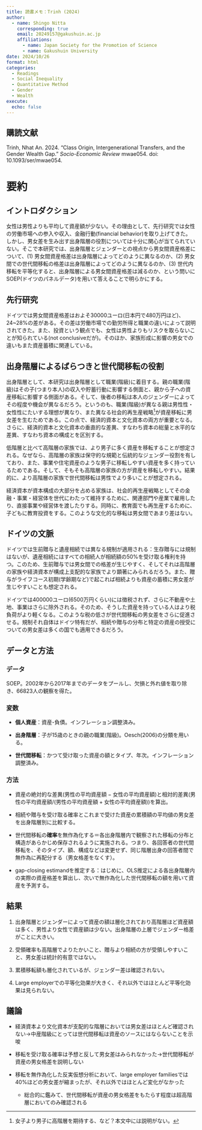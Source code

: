 ```yaml
---
title: 読書メモ：Trinh (2024)
author:
  - name: Shingo Nitta
    corresponding: true
    email: 20249157@gakushuin.ac.jp
    affiliations:
      - name: Japan Society for the Promotion of Science
      - name: Gakushuin University
date: 2024/10/26
format: html
categories:
  - Readings
  - Social Inequality
  - Quantitative Method
  - Gender
  - Wealth
execute: 
  echo: false
---
```


:::{.callout}
## 購読文献

Trinh, Nhat An. 2024. “Class Origin, Intergenerational Transfers, and the Gender Wealth Gap.” *Socio-Economic Review* mwae054. doi: 10.1093/ser/mwae054.

:::

# 要約

## イントロダクション

女性は男性よりも平均して資産額が少ない。その理由として、先行研究では女性の労働市場への参入や収入、金融行動(financial behavior)を取り上げてきた。しかし、男女差を生み出す出身階層の役割については十分に関心が当てられていない。そこで本研究では、出身階層とジェンダーとの視点から男女間資産格差について、(1) 男女間資産格差は出身階層によってどのように異なるのか、(2) 男女間での世代間移転の格差は出身階層によってどのように異なるのか、(3) 世代内移転を平等化すると、出身階層による男女間資産格差は減るのか、という問いにSOEP(ドイツのパネルデータ)を用いて答えることで明らかにする。

## 先行研究

ドイツでは男女間資産格差はおよそ30000ユーロ(日本円で480万円ほど)、24~28\%の差がある。その差は労働市場での勤労所得と職業の違いによって説明されてきた。また、投資という観点でも、女性は男性よりもリスクを取らないことが知られている(not conclusiveだが)。そのほか、家族形成に影響の男女での違いもまた資産蓄積に関連している。

## 出身階層によるばらつきと世代間移転の役割

出身階層として、本研究は出身階層として職業(階級)に着目する。親の職業(階級)はその子(つまり本人)の収入や貯蓄行動に影響する側面と、親から子への資産移転に影響する側面がある。そして、後者の移転は本人のジェンダーによってその程度や機会が異なるだろう。というのも、職業(階級)が異なる親は男性性・女性性にたいする理想が異なり、また異なる社会的再生産戦略[^1]が資産移転に男女差を生むためである。この点で、経済的資本と文化資本の両方が重要となる。さらに、経済的資本と文化資本の垂直的な差異、すなわち資本の総量と水平的な差異、すなわち資本の構成とを区別する。

[^1]: 女子より男子に高階層を期待する、など？本文中には説明がない。

低階層と比べて高階層の家族では、より男子に多く資産を移転することが想定される。なぜなら、高階層の家族は保守的な規範と伝統的なジェンダー役割を有しており、また、事業や住宅資産のような男子に移転しやすい資産を多く持っているためである。そして、そもそも高階層の家族の方が資産を移転しやすい。結果的に、より高階層の家族で世代間移転は男性でより多いことが想定される。

経済資本が資本構成の大部分を占める家族は、社会的再生産戦略としてその金融・事業・経営体を世代にわたって維持するために、関連部門や産業で雇用したり、直接事業や経営体を渡したりする。同時に、教育面でも再生産するために、子どもに教育投資をする。このような文化的な移転は男女間であまり差はない。

## ドイツの文脈

ドイツでは生前贈与と遺産相続では異なる規制が適用される：生存贈与には規制はないが、遺産相続にはすべての相続人が相続額の50\%を受け取る権利を持つ。このため、生前贈与では男女間での格差が生じやすく、そしてそれは高階層の家族や経済資本が構成上支配的な家族でより顕著にみられるだろう。また、贈与がライフコース初期(学齢期など)で起これば相続よりも資産の蓄積に男女差が生じやすいことも想定される。

ドイツでは400000ユーロ(6500万円くらい)には徴税されず、さらに不動産や土地、事業はさらに除外される。そのため、そうした資産を持っている人はより税負荷がより軽くなる。このような税の低さが世代間移転の男女差をさらに促進させる。規制それ自体はドイツ特有だが、相続や贈与の分布と特定の資産の授受についての男女差は多くの国でも適用できるだろう。

## データと方法

### データ

SOEP。2002年から2017年までのデータをプールし、欠損と外れ値を取り除き、66823人の観察を得た。

### 変数

- **個人資産**：資産-負債。インフレーション調整済み。

- **出身階層**：子が15歳のときの親の職業(階級)。Oesch(2006)の分類を用いる。

- **世代間移転**：かつて受け取った資産の額とタイプ、年次。インフレーション調整済み。

### 方法

- 資産の絶対的な差異($\text{男性の平均資産額} - \text{女性の平均資産額}$)と相対的差異($\text{男性の平均資産額} / (\text{男性の平均資産額} + \text{女性の平均資産額})$)を算出。

- 相続や贈与を受け取る確率とこれまで受けた資産の累積額の平均値の男女差を出身階層別に比較する。

- 世代間移転の**確率**を無作為化する＝各出身階層内で観察された移転の分布と構造があらかじめ保存されるように実施される。つまり、各回答者の世代間移転を、そのタイプ、額、構成などは変更せず、同じ階層出身の回答者間で無作為に再配分する（男女格差をなくす）。

- gap-closing estimandを推定する：はじめに、OLS推定による各出身階層内の実際の資産格差を算出し、次いで無作為化した世代間移転の額を用いて資産を予測する。

## 結果

1. 出身階層とジェンダーによって資産の額は層化されており高階層ほど資産額は多く、男性より女性で資産額は少ない。出身階層の上層でジェンダー格差がことに大きい。

2. 受領確率も高階層でよりたかいこと、贈与より相続の方が受領しやすいこと、男女差は統計的有意ではない。

3. 累積移転額も層化されているが、ジェンダー差は確認されない。

4. Large employerでの平等化効果が大きく、それ以外ではほとんど平等化効果は見られない。

## 議論

- 経済資本より文化資本が支配的な階層においては男女差はほとんど確認されない→中産階級にとっては世代間移転は資産のソースにはならないことを示唆

- 移転を受け取る確率は予想と反して男女差はみられなかった→世代間移転が資産の男女格差を説明しない

- 移転を無作為化した反実仮想分析において、large employer familiesでは40\%ほどの男女差が縮まったが、それ以外ではほとんど変化がなかった

  - 総合的に鑑みて、世代間移転が資産の男女格差をもたらす程度は超高階層においてのみ確認される
